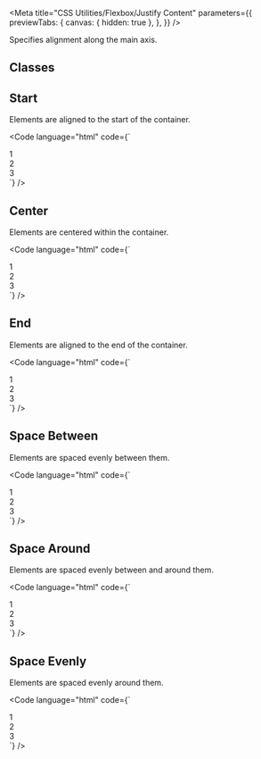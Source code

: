 
<Meta
  title="CSS Utilities/Flexbox/Justify Content"
  parameters={{
    previewTabs: {
      canvas: { hidden: true },
    },
  }}
/>

<Banner label="Justify Content" section="CSS Utilities" color="yellow" puzzle />

<Lead>Specifies alignment along the main axis.</Lead>

## Classes

<CssFlexboxJustifyContent />

## Start

Elements are aligned to the start of the container.

<Code
  language="html"
  code={`
<div class="flex justify-content-start flex-flex-wrap gap-normal">
    <div class="bg-green-3 radius-normal p-normal">1</div>
    <div class="bg-green-3 radius-normal p-normal">2</div>
    <div class="bg-green-3 radius-normal p-normal">3</div>
</div>
`}
/>


## Center

Elements are centered within the container.

<Code
  language="html"
  code={`
<div class="flex justify-content-center flex-flex-wrap gap-normal">
    <div class="bg-green-3 radius-normal p-normal">1</div>
    <div class="bg-green-3 radius-normal p-normal">2</div>
    <div class="bg-green-3 radius-normal p-normal">3</div>
</div>
`}
/>

## End

Elements are aligned to the end of the container.

<Code
  language="html"
  code={`
<div class="flex justify-content-end flex-flex-wrap gap-normal">
    <div class="bg-green-3 radius-normal p-normal">1</div>
    <div class="bg-green-3 radius-normal p-normal">2</div>
    <div class="bg-green-3 radius-normal p-normal">3</div>
</div>
`}
/>

## Space Between

Elements are spaced evenly between them.

<Code
  language="html"
  code={`
<div class="flex justify-content-space-between flex-flex-wrap gap-normal">
    <div class="bg-green-3 radius-normal p-normal">1</div>
    <div class="bg-green-3 radius-normal p-normal">2</div>
    <div class="bg-green-3 radius-normal p-normal">3</div>
</div>
`}
/>

## Space Around

Elements are spaced evenly between and around them.

<Code
  language="html"
  code={`
<div class="flex justify-content-space-around flex-flex-wrap gap-normal">
    <div class="bg-green-3 radius-normal p-normal">1</div>
    <div class="bg-green-3 radius-normal p-normal">2</div>
    <div class="bg-green-3 radius-normal p-normal">3</div>
</div>
`}
/>

## Space Evenly

Elements are spaced evenly around them.

<Code
  language="html"
  code={`
<div class="flex justify-content-space-evenly flex-flex-wrap gap-normal">
    <div class="bg-green-3 radius-normal p-normal">1</div>
    <div class="bg-green-3 radius-normal p-normal">2</div>
    <div class="bg-green-3 radius-normal p-normal">3</div>
</div>
`}
/>

<Footer>
  <LinkCards>
    <LinkCard
      pageTitle="Foundation/Grid"
      description="The Baloise Design System grid system is a fully responsive and 12 column layout system with six default breakpoints and five container layouts"
    />
    <LinkCard
      pageTitle="Tokens/Overview"
      description="Design tokens serve as the definitive source for naming and storing design choices."
    />
  </LinkCards>
</Footer>
